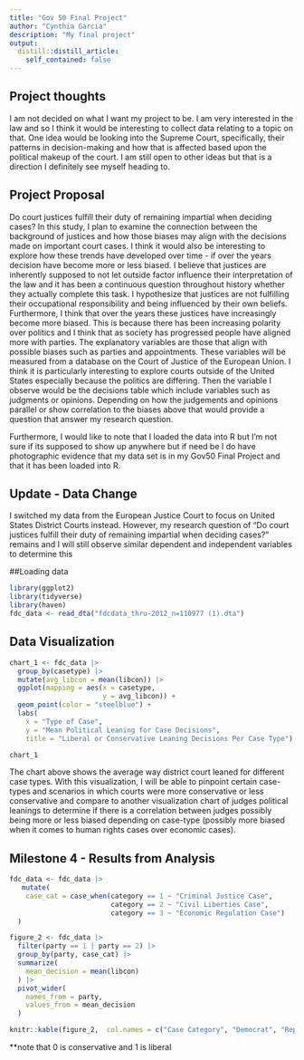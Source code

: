 ```yaml
---
title: "Gov 50 Final Project"
author: "Cynthia Garcia"
description: "My final project"
output:
  distill::distill_article:
    self_contained: false
---
```




## Project thoughts

I am not decided on what I want my project to be. I am very interested in the law and so I think it would be interesting to collect data relating to a topic on that. One idea would be looking into the Supreme Court, specifically, their patterns in decision-making and how that is affected based upon the political makeup of the court. I am still open to other ideas but that is a direction I definitely see myself heading to.

## Project Proposal

Do court justices fulfill their duty of remaining impartial when deciding cases? In this study, I plan to examine the connection between the background of justices and how those biases may align with the decisions made on important court cases. I think it would also be interesting to explore how these trends have developed over time - if over the years decision have become more or less biased. I believe that justices are inherently supposed to not let outside factor influence their interpretation of the law and it has been a continuous question throughout history whether they actually complete this task. I hypothesize that justices are not fulfilling their occupational responsibility and being influenced by their own beliefs. Furthermore, I think that over the years these justices have increasingly become more biased. This is because there has been increasing polarity over politics and I think that as society has progressed people have aligned more with parties. The explanatory variables are those that align with possible biases such as parties and appointments. These variables will be measured from a database on the Court of Justice of the European Union. I think it is particularly interesting to explore courts outside of the United States especially because the politics are differing. Then the variable I observe would be the decisions table which include variables such as judgments or opinions. Depending on how the judgements and opinions parallel or show correlation to the biases above that would provide a question that answer my research question. 

Furthermore, I would like to note that I loaded the data into R but I'm not sure if its supposed to show up anywhere but if need be I do have photographic evidence that my data set is in my Gov50 Final Project and that it has been loaded into R. 


## Update - Data Change

I switched my data from the European Justice Court to focus on United States District Courts instead. However, my research question of "Do court justices fulfill their duty of remaining impartial when deciding cases?" remains and I will still observe similar dependent and independent variables to determine this

##Loading data

```r
library(ggplot2)
library(tidyverse)
library(haven)
fdc_data <- read_dta("fdcdata_thru-2012_n=110977 (1).dta")
```

## Data Visualization

```r
chart_1 <- fdc_data |> 
  group_by(casetype) |>
  mutate(avg_libcon = mean(libcon)) |>
  ggplot(mapping = aes(x = casetype,
                       y = avg_libcon)) +
  geom_point(color = "steelblue") +
  labs( 
    x = "Type of Case",
    y = "Mean Political Leaning for Case Decisions",
    title = "Liberal or Conservative Leaning Decisions Per Case Type")

chart_1
```

The chart above shows the average way district court leaned for different case types. With this visualization, I will be able to pinpoint certain case-types and scenarios in which courts were more conservative or less conservative and compare to another visualization chart of judges political leanings to determine if there is a correlation between judges possibly being more or less biased depending on case-type (possibly more biased when it comes to human rights cases over economic cases).

## Milestone 4 - Results from Analysis

```r
fdc_data <- fdc_data |>
   mutate(
    case_cat = case_when(category == 1 ~ "Criminal Justice Case",
                         category == 2 ~ "Civil Liberties Case",
                         category == 3 ~ "Economic Regulation Case")
  ) 

figure_2 <- fdc_data |> 
  filter(party == 1 | party == 2) |>
  group_by(party, case_cat) |>
  summarize(
    mean_decision = mean(libcon)
  ) |>
  pivot_wider(
    names_from = party,
    values_from = mean_decision
  )

knitr::kable(figure_2,  col.names = c("Case Category", "Democrat", "Republican"))
```

**note that 0 is conservative and 1 is liberal
